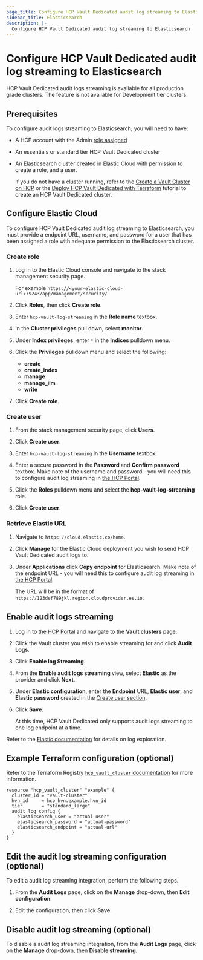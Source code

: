 ```yaml
---
page_title: Configure HCP Vault Dedicated audit log streaming to Elasticsearch
sidebar_title: Elasticsearch
description: |-
  Configure HCP Vault Dedicated audit log streaming to Elasticsearch
---
```


# Configure HCP Vault Dedicated audit log streaming to Elasticsearch

<Note title="Availability">

HCP Vault Dedicated audit logs streaming is available for all
production grade clusters. The feature is not available for Development tier
clusters.

</Note>

## Prerequisites

To configure audit logs streaming to Elasticsearch, you will need
to have:

- A HCP account with the Admin [role assigned](/hcp/docs/hcp/iam/access-management)
- An essentials or standard tier HCP Vault Dedicated cluster
- An Elasticsearch cluster created in Elastic Cloud with permission to create a role, and a user.

   <Note>

   If you do not have a cluster running, refer to the [Create a Vault Cluster on
   HCP](/vault/tutorials/get-started-hcp-vault-dedicated/get-started-vault) or  the [Deploy HCP Vault Dedicated with
   Terraform](/vault/tutorials/cloud-ops/terraform-hcp-provider-vault) tutorial to create an HCP Vault Dedicated
   cluster.

   </Note>

## Configure Elastic Cloud

To configure HCP Vault Dedicated audit log streaming to Elasticsearch, you must provide
a endpoint URL, username, and password for a user that has been assigned a role with
adequate permission to the Elasticsearch cluster.

### Create role

1. Log in to the Elastic Cloud console and navigate to the stack management security page.

   For example `https://<your-elastic-cloud-url>:9243/app/management/security/`

1. Click **Roles**, then click **Create role**.

1. Enter `hcp-vault-log-streaming` in the **Role name** textbox.

1. In the **Cluster privileges** pull down, select **monitor**.

1. Under **Index privileges**, enter `*` in the **Indices** pulldown menu.

1. Click the **Privileges** pulldown menu and select the following:

   - **create**
   - **create_index**
   - **manage**
   - **manage_ilm**
   - **write**

1. Click **Create role**.

### Create user

1. From the stack management security page, click **Users**.

1. Click **Create user**.

1. Enter `hcp-vault-log-streaming` in the **Username** textbox.

1. Enter a secure password in the **Password** and **Confirm password** textbox. Make
   note of the username and password - you will need this to configure audit log streaming in [the HCP Portal](https://portal.cloud.hashicorp.com/).

1. Click the **Roles** pulldown menu and select the **hcp-vault-log-streaming** role.

1. Click **Create user**.

### Retrieve Elastic URL

1. Navigate to `https://cloud.elastic.co/home`.

1. Click **Manage** for the Elastic Cloud deployment you wish to send HCP Vault Dedicated audit logs to.

1. Under **Applications** click **Copy endpoint** for Elasticsearch. Make
   note of the endpoint URL - you will need this to configure audit log streaming in [the HCP Portal](https://portal.cloud.hashicorp.com/).

   The URL will be in the format of `https://123def789jkl.region.cloudprovider.es.io`.

## Enable audit logs streaming

1. Log in to [the HCP Portal](https://portal.cloud.hashicorp.com/) and navigate to the **Vault clusters** page.

1. Click the Vault cluster you wish to enable streaming for and click **Audit Logs**.

1. Click **Enable log Streaming**.

1. From the **Enable audit logs streaming** view, select **Elastic** as the
   provider and click **Next**.

1. Under **Elastic configuration**, enter the **Endpoint** URL, **Elastic user**, and **Elastic password** created in the [Create user section](#create-user).

1. Click **Save**.

   <Note>

   At this time, HCP Vault Dedicated only supports audit logs streaming to
   one log endpoint at a time.

   </Note>

Refer to the [Elastic
documentation](https://www.elastic.co/guide/en/observability/current/index.html)
for details on log exploration.

## Example Terraform configuration (optional)

Refer to the Terraform Registry [`hcp_vault_cluster` documentation](https://registry.terraform.io/providers/hashicorp/hcp/latest/docs/resources/vault_cluster#nested-schema-for-audit_log_config)
for more information.

```hcl
resource "hcp_vault_cluster" "example" {
  cluster_id = "vault-cluster"
  hvn_id     = hcp_hvn.example.hvn_id
  tier       = "standard_large"
  audit_log_config {
    elasticsearch_user = "actual-user"
    elasticsearch_password = "actual-password"
    elasticsearch_endpoint = "actual-url"
  }
}
```

## Edit the audit log streaming configuration (optional)

To edit a audit log streaming integration, perform the following steps.

1. From the **Audit Logs** page, click on the **Manage** drop-down, then **Edit
configuration**.

1. Edit the configuration, then click **Save**.

## Disable audit log streaming (optional)

To disable a audit log streaming integration, from the **Audit Logs** page,
click on the **Manage** drop-down, then **Disable streaming**.
